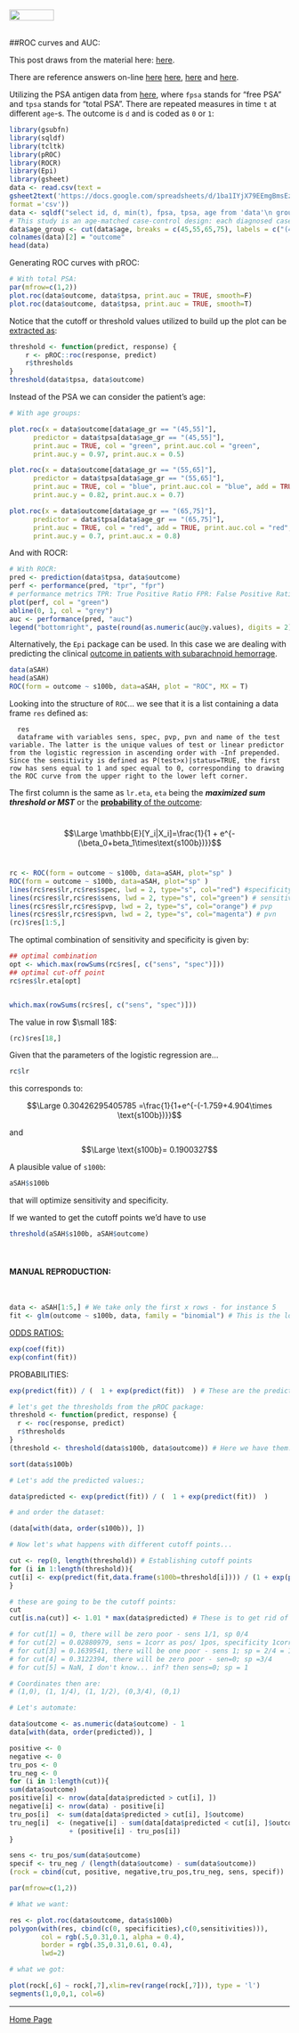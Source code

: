 <br>
<a href="http://rinterested.github.io/statistics/index.html">
<img HEIGHT="20" WIDTH="80" src="https://cloud.githubusercontent.com/assets/9312897/10556783/a27a26fa-745c-11e5-9b1a-2d5bd737387a.PNG"></a>
<br><br>

##ROC curves and AUC:

This post draws from the material here: [here](https://www.google.com/url?sa=t&rct=j&q=&esrc=s&source=web&cd=21&cad=rja&uact=8&ved=0ahUKEwinjdHJ_oLLAhWBmR4KHTY8Axs4FBAWCBswAA&url=http%3A%2F%2Fr-es.org%2Fdl1192&usg=AFQjCNFxRXWxz4SWoOgzIFn_jzIAGKxNsQ&sig2=ELFkO23EgdBPH_6GjEkVvA).

There are reference answers on-line [here](https://www.unc.edu/courses/2010fall/ecol/563/001/docs/lectures/lecture21.htm) [here](http://stats.stackexchange.com/q/14153/67822), [here](http://stats.stackexchange.com/a/85413/67822) and [here](http://stackoverflow.com/q/23131897/4089351).

Utilizing the PSA antigen data from [here](http://research.fhcrc.org/content/dam/stripe/diagnostic-biomarkers-statistical-center/files/psa2b.csv), where `fpsa` stands for "free PSA" and `tpsa` stands for "total PSA". There are repeated measures in time `t` at different `age`-s. The outcome is `d` and is coded as `0` or `1`:

```r
library(gsubfn)
library(sqldf)
library(tcltk)
library(pROC)
library(ROCR)
library(Epi)
library(gsheet)
data <- read.csv(text = 
gsheet2text('https://docs.google.com/spreadsheets/d/1ba1IYjX79EEmgBmsEzZgNs6Joe4v-SECWZUhbfhewhc/edit?usp=sharing',
format ='csv'))
data <- sqldf("select id, d, min(t), fpsa, tpsa, age from 'data'\n group by id")
# This study is an age-matched case-control design: each diagnosed case was assigned a control matched to case by date of birth. There are 70 non diagnosed and 71 diagnosed:
data$age_group <- cut(data$age, breaks = c(45,55,65,75), labels = c("(45,55]","(55,65]","(65,75]"))
colnames(data)[2] = "outcome"
head(data)
```


Generating ROC curves with pROC:

```r
# With total PSA:
par(mfrow=c(1,2))
plot.roc(data$outcome, data$tpsa, print.auc = TRUE, smooth=F)
plot.roc(data$outcome, data$tpsa, print.auc = TRUE, smooth=T)
```

Notice that the cutoff or threshold values utilized to build up the plot can be [extracted as](http://stackoverflow.com/a/35115425/4089351):

```r
threshold <- function(predict, response) {
    r <- pROC::roc(response, predict)
    r$thresholds
}
threshold(data$tpsa, data$outcome)
```

Instead of the PSA we can consider the patient's age:

```r
# With age groups:

plot.roc(x = data$outcome[data$age_gr == "(45,55]"], 
      predictor = data$tpsa[data$age_gr == "(45,55]"], 
      print.auc = TRUE, col = "green", print.auc.col = "green", 
      print.auc.y = 0.97, print.auc.x = 0.5)

plot.roc(x = data$outcome[data$age_gr == "(55,65]"], 
      predictor = data$tpsa[data$age_gr == "(55,65]"], 
      print.auc = TRUE, col = "blue", print.auc.col = "blue", add = TRUE, 
      print.auc.y = 0.82, print.auc.x = 0.7)

plot.roc(x = data$outcome[data$age_gr == "(65,75]"], 
      predictor = data$tpsa[data$age_gr == "(65,75]"], 
      print.auc = TRUE, col = "red", add = TRUE, print.auc.col = "red", 
      print.auc.y = 0.7, print.auc.x = 0.8)
```

And with ROCR:

```r
# With ROCR:
pred <- prediction(data$tpsa, data$outcome)
perf <- performance(pred, "tpr", "fpr")
# performance metrics TPR: True Positive Ratio FPR: False Positive Ratio
plot(perf, col = "green")
abline(0, 1, col = "grey")
auc <- performance(pred, "auc")
legend("bottomright", paste(round(as.numeric(auc@y.values), digits = 2)), col = c("green"), pch = c(3))
```


Alternatively, the `Epi` package can be used. In this case we are dealing with predicting the clinical [outcome in patients with subarachnoid hemorrage](http://link.springer.com/article/10.1007%2Fs00134-009-1641-y).

```r
data(aSAH)
head(aSAH)
ROC(form = outcome ~ s100b, data=aSAH, plot = "ROC", MX = T)
```

Looking into the structure of `ROC`... we see that it is a list containing a data frame `res` defined as:

      res	
      dataframe with variables sens, spec, pvp, pvn and name of the test   variable. The latter is the unique values of test or linear predictor from the logistic regression in ascending order with -Inf prepended. Since the sensitivity is defined as P(test>x)|status=TRUE, the first row has sens equal to 1 and spec equal to 0, corresponding to drawing the ROC curve from the upper right to the lower left corner.

The first column is the same as `lr.eta`, `eta` being the ***maximized sum threshold or MST*** or the [**probability** of the outcome](http://rinterested.github.io/statistics/logistic_regression.html):

<br>
$$\Large \mathbb{E}[Y_i|X_i]=\frac{1}{1 + e^{-(\beta_0+beta_1\times\text{s100b})}}$$
<br>

```r
rc <- ROC(form = outcome ~ s100b, data=aSAH, plot="sp" )
ROC(form = outcome ~ s100b, data=aSAH, plot="sp" )
lines(rc$res$lr,rc$res$spec, lwd = 2, type="s", col="red") #specificity
lines(rc$res$lr,rc$res$sens, lwd = 2, type="s", col="green") # sensitivity
lines(rc$res$lr,rc$res$pvp, lwd = 2, type="s", col="orange") # pvp
lines(rc$res$lr,rc$res$pvn, lwd = 2, type="s", col="magenta") # pvn
(rc)$res[1:5,]
```


The optimal combination of sensitivity and specificity is given by:

```r
## optimal combination
opt <- which.max(rowSums(rc$res[, c("sens", "spec")]))
## optimal cut-off point 
rc$res$lr.eta[opt]


which.max(rowSums(rc$res[, c("sens", "spec")]))
```


The value in row $\small 18$:

```r
(rc)$res[18,]
```

Given that the parameters of the logistic regression are...


```r
rc$lr
```


this corresponds to:

$$\Large 0.30426295405785 =\frac{1}{1+e^{-(-1.759+4.904\times \text{s100b})}}$$

and

$$\Large \text{s100b}= 0.1900327$$

A plausible value of `s100b`:

```r
aSAH$s100b
```

that will optimize sensitivity and specificity.

If we wanted to get the cutoff points we'd have to use

```r
threshold(aSAH$s100b, aSAH$outcome)
```

<br>

#### MANUAL REPRODUCTION:

<br>
```r
 
data <- aSAH[1:5,] # We take only the first x rows - for instance 5
fit <- glm(outcome ~ s100b, data, family = "binomial") # This is the logistic regression that we will use as a predictor.
```


[ODDS RATIOS:](https://drive.google.com/file/d/0Bwl-HpVJ_5PeVE5BTU5QVUlxRGs/view?usp=sharing)

```r
exp(coef(fit))
exp(confint(fit))
```

PROBABILITIES:

```r
exp(predict(fit)) / (  1 + exp(predict(fit))  ) # These are the predicted probabilities (not the odds or the results of the logistic regression) for each value of s100b in the dataset

# let's get the thresholds from the pROC package:
threshold <- function(predict, response) {
  r <- roc(response, predict)
  r$thresholds
}
(threshold <- threshold(data$s100b, data$outcome)) # Here we have them... Compare them to s100b... Parallel, but not quite...

sort(data$s100b)

# Let's add the predicted values:;

data$predicted <- exp(predict(fit)) / (  1 + exp(predict(fit))  ) 

# and order the dataset:

(data[with(data, order(s100b)), ])

# Now let's what happens with different cutoff points...

cut <- rep(0, length(threshold)) # Establishing cutoff points
for (i in 1:length(threshold)){
cut[i] <- exp(predict(fit,data.frame(s100b=threshold[i]))) / (1 + exp(predict(fit,data.frame(s100b=threshold[i]))))
}

# these are going to be the cutoff points:
cut
cut[is.na(cut)] <- 1.01 * max(data$predicted) # These is to get rid of NA's.

# for cut[1] = 0, there will be zero poor - sens 1/1, sp 0/4
# for cut[2] = 0.02880979, sens = 1corr as pos/ 1pos, specificity 1correct as neg/4negs
# for cut[3] = 0.1639541, there will be one poor - sens 1; sp = 2/4 = 1/2
# for cut[4] = 0.3122394, there will be zero poor - sen=0; sp =3/4
# for cut[5] = NaN, I don't know... inf? then sens=0; sp = 1

# Coordinates then are:
# (1,0), (1, 1/4), (1, 1/2), (0,3/4), (0,1)

# Let's automate:

data$outcome <- as.numeric(data$outcome) - 1
data[with(data, order(predicted)), ]

positive <- 0
negative <- 0
tru_pos <- 0
tru_neg <- 0
for (i in 1:length(cut)){
sum(data$outcome)
positive[i] <- nrow(data[data$predicted > cut[i], ])
negative[i] <- nrow(data) - positive[i]
tru_pos[i]  <- sum(data[data$predicted > cut[i], ]$outcome)
tru_neg[i]  <- (negative[i] - sum(data[data$predicted < cut[i], ]$outcome)) 
               + (positive[i] - tru_pos[i])
}

sens <- tru_pos/sum(data$outcome)
specif <- tru_neg / (length(data$outcome) - sum(data$outcome))
(rock = cbind(cut, positive, negative,tru_pos,tru_neg, sens, specif))

par(mfrow=c(1,2))

# What we want:

res <- plot.roc(data$outcome, data$s100b)
polygon(with(res, cbind(c(0, specificities),c(0,sensitivities))), 
        col = rgb(.5,0.31,0.1, alpha = 0.4), 
        border = rgb(.35,0.31,0.61, 0.4),
        lwd=2)

# what we got:

plot(rock[,6] ~ rock[,7],xlim=rev(range(rock[,7])), type = 'l') 
segments(1,0,0,1, col=6)
```

---

<a href="http://rinterested.github.io/statistics/index.html">Home Page</a>
